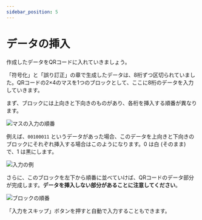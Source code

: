 ```yaml
---
sidebar_position: 5
---
```



# データの挿入

作成したデータをQRコードに入れていきましょう。

「符号化」と「誤り訂正」の章で生成したデータは、8桁ずつ区切られていました。QRコードの2×4のマスを1つのブロックとして、ここに8桁のデータを入力していきます。

まず、ブロックには上向きと下向きのものがあり、各桁を挿入する順番が異なります。

![マスの入力の順番](./order.drawio.svg)

例えば、`00100011` というデータがあった場合、このデータを上向きと下向きのブロックにそれぞれ挿入する場合はこのようになります。0 は白 (そのまま) で、1 は黒にします。

![入力の例](./example.drawio.svg)

さらに、このブロックを左下から順番に並べていけば、QRコードのデータ部分が完成します。**データを挿入しない部分があることに注意してください**。

![ブロックの順番](./block-order.drawio.svg)

「入力をスキップ」ボタンを押すと自動で入力することもできます。

<InsertDataPlayground />

